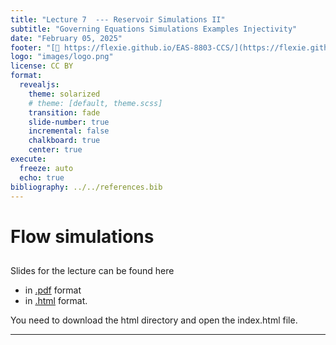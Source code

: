 ```yaml
---
title: "Lecture 7  --- Reservoir Simulations II"
subtitle: "Governing Equations Simulations Examples Injectivity"
date: "February 05, 2025"
footer: "[🔗 https://flexie.github.io/EAS-8803-CCS/](https://flexie.github.io/EAS-8803-CCS/)"
logo: "images/logo.png"
license: CC BY
format: 
  revealjs:
    theme: solarized
    # theme: [default, theme.scss]
    transition: fade
    slide-number: true
    incremental: false 
    chalkboard: true
    center: true
execute:
  freeze: auto
  echo: true
bibliography: ../../references.bib
---
```


# Flow simulations


## 

Slides for the lecture can be found here

- in [.pdf](https://www.dropbox.com/scl/fi/6qkhdrso7ickqz5g0zy50/7-Lecture.pdf?rlkey=7rx5gokwnq9bjcznzr8tdgi7r&st=5lwjq8gv&dl=0) format
- in [.html](https://www.dropbox.com/scl/fo/smdrv3qahn7b4bg4l8ltm/AMKF6W9Ukk0mNJRLyMPfOnw?rlkey=vblfkal2azcbs75emuc8aaeuc&st=dzu5c7jq&dl=0) format. 
 
You need to download the html directory and open the index.html file.

***